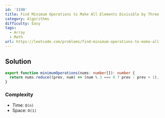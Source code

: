 ```yaml
---
id: '3190'
title: Find Minimum Operations to Make All Elements Divisible by Three
category: Algorithms
difficulty: Easy
tags:
  - Array
  - Math
url: https://leetcode.com/problems/find-minimum-operations-to-make-all-elements-divisible-by-three
---
```


## Solution

```typescript filename="solution.ts" copy
export function minimumOperations(nums: number[]): number {
  return nums.reduce((prev, num) => (num % 3 === 0 ? prev : prev + 1), 0);
}
```

### Complexity

- Time: `O(n)`
- Space: `O(1)`
